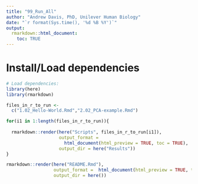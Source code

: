 ```yaml
---
title: "99_Run_All"
author: "Andrew Davis, PhD, Unilever Human Biology"
date: "`r format(Sys.time(), '%d %B %Y')`"
output:
  rmarkdown::html_document:
    toc: TRUE
---
```



# Install/Load dependencies
```r
# Load dependencies:
library(here)
library(rmarkdown)
```

```r
files_in_r_to_run <- 
  c("1.02_Hello-World.Rmd","2.02_PCA-example.Rmd")

for(i1 in 1:length(files_in_r_to_run)){
  
  rmarkdown::render(here("Scripts", files_in_r_to_run[i1]),
                    output_format = 
                      html_document(html_preview = TRUE, toc = TRUE),
                    output_dir = here("Results"))
}

rmarkdown::render(here("README.Rmd"),
                  output_format =  html_document(html_preview = TRUE, toc = FALSE,keep_md=TRUE),
                  output_dir = here())

```
